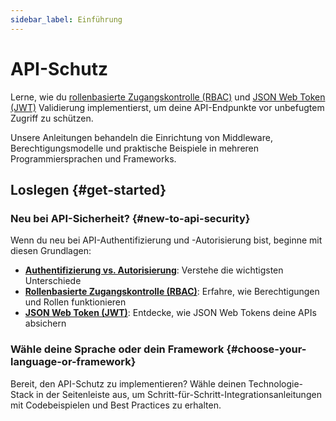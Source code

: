 ```yaml
---
sidebar_label: Einführung
---
```


# API-Schutz

Lerne, wie du [rollenbasierte Zugangskontrolle (RBAC)](/authorization/role-based-access-control) und [JSON Web Token (JWT)](https://auth.wiki/jwt) Validierung implementierst, um deine API-Endpunkte vor unbefugtem Zugriff zu schützen.

Unsere Anleitungen behandeln die Einrichtung von Middleware, Berechtigungsmodelle und praktische Beispiele in mehreren Programmiersprachen und Frameworks.

## Loslegen \{#get-started}

### Neu bei API-Sicherheit? \{#new-to-api-security}

Wenn du neu bei API-Authentifizierung und -Autorisierung bist, beginne mit diesen Grundlagen:

- **[Authentifizierung vs. Autorisierung](/concepts/authn-vs-authz)**: Verstehe die wichtigsten Unterschiede
- **[Rollenbasierte Zugangskontrolle (RBAC)](/authorization/role-based-access-control)**: Erfahre, wie Berechtigungen und Rollen funktionieren
- **[JSON Web Token (JWT)](https://auth.wiki/jwt)**: Entdecke, wie JSON Web Tokens deine APIs absichern

### Wähle deine Sprache oder dein Framework \{#choose-your-language-or-framework}

Bereit, den API-Schutz zu implementieren? Wähle deinen Technologie-Stack in der Seitenleiste aus, um Schritt-für-Schritt-Integrationsanleitungen mit Codebeispielen und Best Practices zu erhalten.
